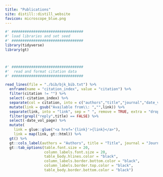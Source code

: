 ```yaml
---
title: "Publications"
site: distill::distill_website
favicon: microscope_blue.png
---
```


```r

#' #################################
#' load libraries and set seed
#' #################################
library(tidyverse)
library(gt)



#' #################################
#'  read and format citation data
#' #################################

read_lines(file = "./bib/bjk_bib.txt") %>%
  enframe(name = "citation_index", value = "citation") %>%
  filter(citation != "") %>%
  select(-citation_index) %>%
  separate(col = citation, into = c("authors","title","journal","date_vol_page","link"), sep = "\\. ") %>%
  mutate(link = gsub("Available from\\: ","",link)) %>%
  separate(link, into = "link", sep = " ", remove = TRUE, extra = "drop") %>%
  filter(grepl("reply",title) == FALSE) %>%
  select(-date_vol_page) %>%
  mutate(
    link = glue::glue("<a href='{link}'>{link}</a>"),
    link = map(link, gt::html)) %>%
  gt() %>%
  gt::cols_label(authors = "Authors", title = "Title", journal = "Journal", link = "Link") %>%
  gt::tab_options(table.font.size = 20,
                  column_labels.font.size = 20,
                  table_body.hlines.color = "black",
                  column_labels.border.bottom.color = "black",
                  column_labels.border.top.color = "black",
                  table_body.border.bottom.color = "black")





```

